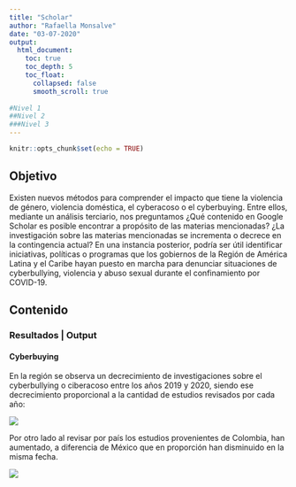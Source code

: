 ```yaml
---
title: "Scholar"
author: "Rafaella Monsalve"
date: "03-07-2020"
output: 
  html_document:
    toc: true
    toc_depth: 5
    toc_float:
      collapsed: false
      smooth_scroll: true
      
#Nivel 1
##Nivel 2
###Nivel 3
---
```


```r
knitr::opts_chunk$set(echo = TRUE)
```

## Objetivo

Existen nuevos métodos para comprender el impacto que tiene la violencia de género, violencia doméstica, el cyberacoso o el cyberbuying. Entre ellos, mediante un análisis terciario, nos preguntamos  ¿Qué contenido en Google Scholar es posible encontrar a propósito de las materias mencionadas? ¿La investigación sobre las materias mencionadas se incrementa o decrece en la contingencia actual? 
En una instancia posterior, podría ser útil identificar iniciativas, políticas o programas que los gobiernos de la Región de América Latina y el Caribe hayan puesto en marcha para denunciar situaciones de cyberbullying, violencia y abuso sexual durante el confinamiento por COVID-19. 


## Contenido {.tabset}

### Resultados | Output

#### Cyberbuying

En la región se observa un decrecimiento de investigaciones sobre el cyberbullying o ciberacoso entre los años 2019 y 2020, siendo ese decrecimiento proporcional a la cantidad de estudios revisados por cada año:


![](images/cyberbarra.png)


Por otro lado al revisar por país los estudios provenientes de Colombia, han aumentado, a diferencia de México que en proporción han disminuido en la misma fecha.  

![](images/cybercontinente.png)



